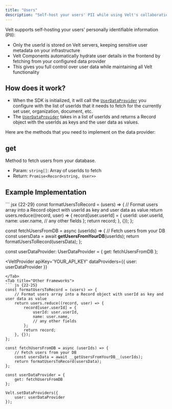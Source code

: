 ```yaml
---
title: "Users"
description: "Self-host your users' PII while using Velt's collaboration features. Keep sensitive user data on your infrastructure with only user IDs stored on Velt servers."
---
```


Velt supports self-hosting your users' personally identifiable information (PII):

- Only the userId is stored on Velt servers, keeping sensitive user metadata on your infrastructure
- Velt Components automatically hydrate user details in the frontend by fetching from your configured data provider
- This gives you full control over user data while maintaining all Velt functionality

## How does it work?
- When the SDK is initialized, it will call the [`UserDataProvider`](/api-reference/sdk/models/data-models#userdataprovider) you configure with the list of userIds that it needs to fetch for the currently set user, organization, document, etc.
- The [`UserDataProvider`](/api-reference/sdk/models/data-models#userdataprovider) takes in a list of userIds and returns a Record object with the userIds as keys and the user data as values.

Here are the methods that you need to implement on the data provider:
## get
Method to fetch users from your database.
- Param: `string[]`: Array of userIds to fetch
- Return: `Promise<Record<string, User>>`


## Example Implementation

<Tabs>
<Tab title="React / Next.js">
``` jsx {22-29}
const formatUsersToRecord = (users) => {
    // Format users array into a Record object with userId as key and user data as value
    return users.reduce((record, user) => {
        record[user.userId] = {
            userId: user.userId,
            name: user.name,
            // any other fields
        };
        return record;
    }, {});
};

const fetchUsersFromDB = async (userIds) => {
    // Fetch users from your DB
    const usersData = await __getUsersFromYourDB__(userIds);
    return formatUsersToRecord(usersData);
};

const userDataProvider: UserDataProvider = {
    get: fetchUsersFromDB
};

<VeltProvider 
    apiKey='YOUR_API_KEY'
    dataProviders={{
        user: userDataProvider
    }}
>
</VeltProvider>

```
</Tab>
<Tab title="Other Frameworks">
``` js {22-25}
const formatUsersToRecord = (users) => {
    // Format users array into a Record object with userId as key and user data as value
    return users.reduce((record, user) => {
        record[user.userId] = {
            userId: user.userId,
            name: user.name,
            // any other fields
        };
        return record;
    }, {});
};

const fetchUsersFromDB = async (userIds) => {
    // Fetch users from your DB
    const usersData = await __getUsersFromYourDB__(userIds);
    return formatUsersToRecord(usersData);
};

const userDataProvider = {
    get: fetchUsersFromDB
};

Velt.setDataProviders({
    user: userDataProvider
});
```
</Tab>
</Tabs>